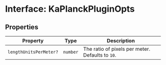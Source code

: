 # Interface: KaPlanckPluginOpts

## Properties

| Property | Type | Description |
| ------ | ------ | ------ |
| `lengthUnitsPerMeter?` | `number` | The ratio of pixels per meter. Defaults to `10`. |
